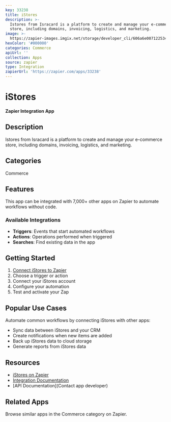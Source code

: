 ```yaml
---
key: 33238
title: iStores
description: >-
  Istores from Isracard is a platform to create and manage your e-commerce
  store, including domains, invoicing, logistics, and marketing.
image: >-
  https://zapier-images.imgix.net/storage/developer_cli/606a6e0071225348286575d4af9352db.png?auto=format%2Ccompress&ixlib=python-3.0.0&q=50
hexColor: '#000000'
categories: Commerce
apiUrl: ''
collection: Apps
source: zapier
type: Integration
zapierUrl: 'https://zapier.com/apps/33238'
---
```

# iStores

**Zapier Integration App**

## Description

Istores from Isracard is a platform to create and manage your e-commerce store, including domains, invoicing, logistics, and marketing.

## Categories

Commerce

## Features

This app can be integrated with 7,000+ other apps on Zapier to automate workflows without code.

### Available Integrations

- **Triggers**: Events that start automated workflows
- **Actions**: Operations performed when triggered
- **Searches**: Find existing data in the app

## Getting Started

1. [Connect iStores to Zapier](https://zapier.com/apps/33238)
2. Choose a trigger or action
3. Connect your iStores account
4. Configure your automation
5. Test and activate your Zap

## Popular Use Cases

Automate common workflows by connecting iStores with other apps:

- Sync data between iStores and your CRM
- Create notifications when new items are added
- Back up iStores data to cloud storage
- Generate reports from iStores data

## Resources

- [iStores on Zapier](https://zapier.com/apps/33238)
- [Integration Documentation](https://zapier.com/apps/33238/integrations)
- [API Documentation](Contact app developer)

## Related Apps

Browse similar apps in the Commerce category on Zapier.
